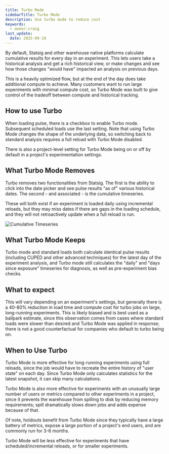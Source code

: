```yaml
---
title: Turbo Mode
sidebarTitle: Turbo Mode
description: Use turbo mode to reduce cost
keywords:
  - owner:craig
last_update:
  date: 2025-09-18
---
```


By default, Statsig and other warehouse native platforms calculate cumulative results for every day in an experiment. This lets users take a historical analysis and get a rich historical view, or make changes and see how those changes "would have" impacted an analysis on previous days.

This is a heavily optimized flow, but at the end of the day does take additional compute to achieve. Many customers want to run large experiments with minimal compute cost, so Turbo Mode was built to give control of the tradeoff between compute and historical tracking.

## How to use Turbo

When loading pulse, there is a checkbox to enable Turbo mode. Subsequent scheduled loads use the last setting. Note that using Turbo Mode changes the shape of the underlying data, so switching back to standard analysis requires a full reload with Turbo Mode disabled.

There is also a project-level setting for Turbo Mode being on or off by default in a project's experimentation settings.

## What Turbo Mode Removes

Turbo removes two functionalities from Statsig. The first is the ability to click into the date picker and see pulse results "as of" various historical dates. The second - and associated - is the cumulative timeseries.

These will both exist if an experiment is loaded daily using incremental reloads, but they may miss dates if there are gaps in the loading schedule, and they will not retroactively update when a full reload is run.

<Frame>
  <img src="/images/whn/cumulative_timeseries.png" alt="Cumulative Timeseries" />
</Frame>

## What Turbo Mode Keeps

Turbo mode and standard loads both calculate identical pulse results (including CUPED and other advanced techniques) for the latest day of the experiment analysis, and Turbo mode still calculates the "daily" and "days since exposure" timeseries for diagnosis, as well as pre-experiment bias checks.

## What to expect

This will vary depending on an experiment's settings, but generally there is a 40-80% reduction in load time and compute cost for turbo jobs on large, long-running experiments. This is likely biased and is best used as a ballpark estimate, since this observation comes from cases where standard loads were slower than desired and Turbo Mode was applied in response; there is not a good counterfactual for companies who default to turbo being on.

## When to Use Turbo

Turbo Mode is more effective for long-running experiments using full reloads, since the job would have to recreate the entire history of "user state" on each day. Since Turbo Mode only calculates statistics for the latest snapshot, it can skip many calculations.

Turbo Mode is also more effective for experiments with an unusually large number of users or metrics compared to other experiments in a project, since it prevents the warehouse from spilling to disk by reducing memory requirements; spill dramatically slows down jobs and adds expense because of that.

Of note, holdouts benefit from Turbo Mode since they typically have a large battery of metrics, expose a large portion of a project's end users, and are commonly run for 3-6 months.

Turbo Mode will be less effective for experiments that have scheduled/incremental reloads, or for smaller experiments.
